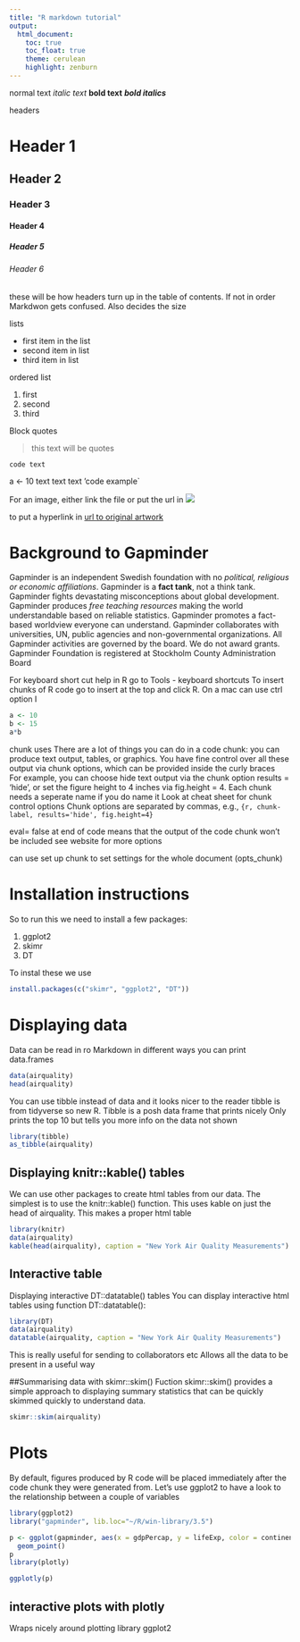 ---
title: "R markdown tutorial"
output: 
  html_document:
    toc: true
    toc_float: true
    theme: cerulean
    highlight: zenburn
---

normal text
*italic text*
**bold text**
***bold italics***

headers

# Header 1
## Header 2
### Header 3
#### Header 4
##### Header 5
###### Header 6

these will be how headers turn up in the table of contents. If not in order Markdwon gets confused. Also decides the size

lists

- first item in the list
- second item in list
- third item in list

ordered list

1. first
2. second
3. third

Block quotes 

> this text will be quotes


`code text`

a <- 10
 text text text 'code example`
 
 
 For an image, either link the file or put the url in
 ![](https://www.drodd.com/images14/r2.jpg)
 
 to put a hyperlink in 
 [url to original artwork](https://www.drodd.com/images14/r2.jpg)
 
# Background to Gapminder
 
Gapminder is an independent Swedish foundation with no *political, religious or economic affiliations*. Gapminder is a **fact tank**, not a think tank. Gapminder fights devastating misconceptions about global development. Gapminder produces *free teaching resources* making the world understandable based on reliable statistics. Gapminder promotes a fact-based worldview everyone can understand.  Gapminder collaborates with universities, UN, public agencies and non-governmental organizations. All Gapminder activities are governed by the board. We do not award grants. Gapminder Foundation is registered at Stockholm County Administration Board
 
 For keyboard short cut help in R go to Tools - keyboard shortcuts
 To insert chunks of R code go to insert at the top and click R. On a mac can use ctrl option I
```{r}
a <- 10
b <- 15
a*b
```


chunk uses
There are a lot of things you can do in a code chunk:
you can produce text output, tables, or graphics.
You have fine control over all these output via chunk options, which can be provided inside the curly braces  
For example, you can choose hide text output via the chunk option results = 'hide', or set the figure height to 4 inches via fig.height = 4.
Each chunk needs a seperate name if you do name it
Look at cheat sheet for chunk control options
Chunk options are separated by commas, e.g.,
```{r, chunk-label, results='hide', fig.height=4}```
 
eval= false at end of code means that the output of the code chunk won't be included
see website for more options


can use set up chunk to set settings for the whole document (opts_chunk)

# Installation instructions

So to run this we need to install a few packages:

1. ggplot2
2. skimr
3. DT

To instal these we use

```{r, packages needed, eval=FALSE}
install.packages(c("skimr", "ggplot2", "DT"))
```

# Displaying data

Data can be read in ro Markdown in different ways
you can print data.frames

```{R} 
data(airquality)
head(airquality)
```

You can use tibble instead of data and it looks nicer to the reader
tibble is from tidyverse so new R. Tibble is a posh data frame that prints nicely
Only prints the top 10 but tells you more info on the data not shown

```{R}
library(tibble)
as_tibble(airquality)
```


## Displaying knitr::kable() tables
We can use other packages to create html tables from our data.
The simplest is to use the knitr::kable() function.
This uses kable on just the head of airquality. This makes a proper html table

```{R}
library(knitr)
data(airquality)
kable(head(airquality), caption = "New York Air Quality Measurements")
```


## Interactive table
Displaying interactive DT::datatable() tables
You can display interactive html tables using function DT::datatable():

```{R}
library(DT)
data(airquality)
datatable(airquality, caption = "New York Air Quality Measurements")
```

This is really useful for sending to collaborators etc
Allows all the data to be present in a useful way


##Summarising data with skimr::skim()
Fuction skimr::skim() provides a simple approach to displaying summary statistics that can be quickly skimmed quickly to understand data.
```{R}
skimr::skim(airquality)
```


# Plots

By default, figures produced by R code will be placed immediately after the code chunk they were generated from.
Let’s use ggplot2 to have a look to the relationship between a couple of variables

```{R, yet another chunk, echo= FALSE, warning= FALSE, error= FALSE, message= FALSE}
library(ggplot2)
library("gapminder", lib.loc="~/R/win-library/3.5")

p <- ggplot(gapminder, aes(x = gdpPercap, y = lifeExp, color = continent)) + 
  geom_point()
p
library(plotly)

ggplotly(p)
```

## interactive plots with plotly
Wraps nicely around plotting library ggplot2

<!-- comments -->
